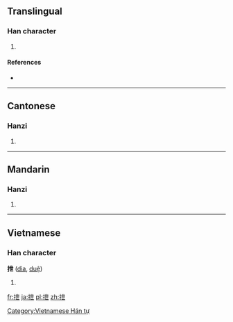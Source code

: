 ==Translingual==

===Han character===
{{Han char|rn=64|rad=手|as=05|sn=8|four=5401<sub>7</sub>|canj=手心廿 (QPT)}}

# {{defn|Han|sort=手05}}

====References====
* {{Han ref|kx=0423.110|dkj=11920|dj=0771.080|hdz=31849.010|uh=62B4|ud=25268|bh=CCB4|bd=52404}}

----

==Cantonese==

===Hanzi===
{{yue-hanzi|jyut=|y=jai6}}

# {{defn|lang=yue|sort=手05}}

----

==Mandarin==

===Hanzi===
{{cmn-hanzi|pin=[[yì]] ([[yi4]])|wg=i<sup>4</sup>}}

# {{defn|lang=cmn|sort=手05}}

----

==Vietnamese==

===Han character===
'''抴''' ([[dìa]], [[duệ]])

# {{defn|lang=vi}}

[[Category:Vietnamese Hán tự]]

[[fr:抴]]
[[ja:抴]]
[[pl:抴]]
[[zh:抴]]
